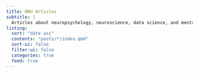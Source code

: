 ```yaml
---
title: BWU Articles
subtitle: |
  Articles about neuropsychology, neuroscience, data science, and mental health
listing:
  sort: "date asc"
  contents: "posts/*/index.qmd"
  sort-ui: false
  filter-ui: false
  categories: true
  feed: true
---
```


